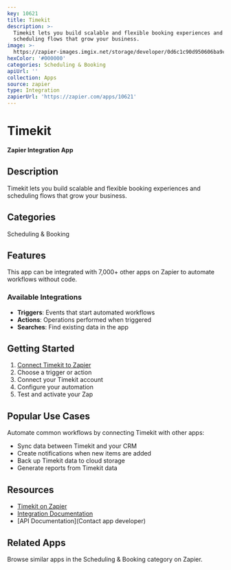 ```yaml
---
key: 10621
title: Timekit
description: >-
  Timekit lets you build scalable and flexible booking experiences and
  scheduling flows that grow your business.
image: >-
  https://zapier-images.imgix.net/storage/developer/0d6c1c90d950606ba9c95340c0d67b00.png?auto=format%2Ccompress&ixlib=python-3.0.0&q=50
hexColor: '#000000'
categories: Scheduling & Booking
apiUrl: ''
collection: Apps
source: zapier
type: Integration
zapierUrl: 'https://zapier.com/apps/10621'
---
```

# Timekit

**Zapier Integration App**

## Description

Timekit lets you build scalable and flexible booking experiences and scheduling flows that grow your business.

## Categories

Scheduling & Booking

## Features

This app can be integrated with 7,000+ other apps on Zapier to automate workflows without code.

### Available Integrations

- **Triggers**: Events that start automated workflows
- **Actions**: Operations performed when triggered
- **Searches**: Find existing data in the app

## Getting Started

1. [Connect Timekit to Zapier](https://zapier.com/apps/10621)
2. Choose a trigger or action
3. Connect your Timekit account
4. Configure your automation
5. Test and activate your Zap

## Popular Use Cases

Automate common workflows by connecting Timekit with other apps:

- Sync data between Timekit and your CRM
- Create notifications when new items are added
- Back up Timekit data to cloud storage
- Generate reports from Timekit data

## Resources

- [Timekit on Zapier](https://zapier.com/apps/10621)
- [Integration Documentation](https://zapier.com/apps/10621/integrations)
- [API Documentation](Contact app developer)

## Related Apps

Browse similar apps in the Scheduling & Booking category on Zapier.
